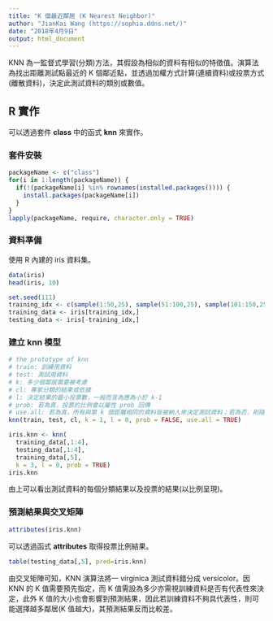 ```yaml
---
title: "K 個最近鄰居 (K Nearest Neighbor)"
author: "JianKai Wang (https://sophia.ddns.net/)"
date: "2018年4月9日"
output: html_document
---
```


KNN 為一監督式學習(分類)方法，其假設為相似的資料有相似的特徵值。演算法為找出距離測試點最近的 K 個鄰近點，並透過加權方式計算(連續資料)或投票方式(離散資料)，決定此測試資料的類別或數值。

## R 實作

可以透過套件 **class** 中的函式 **knn** 來實作。

### 套件安裝

```r
packageName <- c("class")
for(i in 1:length(packageName)) {
  if(!(packageName[i] %in% rownames(installed.packages()))) {
    install.packages(packageName[i])
  }
}
lapply(packageName, require, character.only = TRUE)
```

### 資料準備

使用 R 內建的 iris 資料集。

```r
data(iris)
head(iris, 10)

set.seed(111)
training_idx <- c(sample(1:50,25), sample(51:100,25), sample(101:150,25))
training_data <- iris[training_idx,]
testing_data <- iris[-training_idx,]
```

### 建立 knn 模型

```r
# the prototype of knn
# train: 訓練用資料
# test: 測試用資料
# k: 多少個鄰居需要被考慮
# cl: 專家分類的結果或依據
# l: 決定結果的最小投票數，一般而言為應為小於 k-1
# prob: 若為真，投票的比例會以屬性 prob 回傳
# use.all: 若為真，所有與第 k 個距離相同的資料皆被納入來決定測試資料；若為否，則隨機選挑出一個
knn(train, test, cl, k = 1, l = 0, prob = FALSE, use.all = TRUE)
```

```r
iris.knn <- knn(
  training_data[,1:4], 
  testing_data[,1:4], 
  training_data[,5], 
  k = 3, l = 0, prob = TRUE)
iris.knn
```

由上可以看出測試資料的每個分類結果以及投票的結果(以比例呈現)。

### 預測結果與交叉矩陣

```r
attributes(iris.knn)
```

可以透過函式 **attributes** 取得投票比例結果。

```r
table(testing_data[,5], pred=iris.knn)
```

由交叉矩陣可知，KNN 演算法將一 virginica 測試資料錯分成 versicolor。因 KNN 的 K 值需要預先指定，而 K 值需設為多少亦需視訓練資料是否有代表性來決定，此外 K 值的大小也會影響到預測結果，因此若訓練資料不夠具代表性，則可能選擇越多鄰居(K 值越大)，其預測結果反而比較差。



















